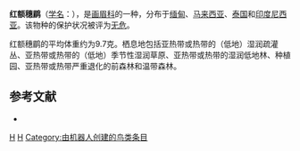 {{Speciesbox
| taxon = Stachyridopsis rufifrons
| status = LC | status_system = IUCN3.1
| binomial_authority = {{link-en|艾伦·奥克塔文·休姆|Allan Octavian Hume|Hume}}, 1873
}}

'''红额穗鹛'''（[[学名|学名]]：{{lang|la|''Stachyridopsis rufifrons''}}），是[[画眉科|画眉科]]的一种，分布于[[缅甸|缅甸]]、[[马来西亚|马来西亚]]、[[泰国|泰国]]和[[印度尼西亚|印度尼西亚]]。该物种的保护状况被评为[[无危|无危]]。

红额穗鹛的平均体重约为9.7克。栖息地包括亚热带或热带的（低地）湿润疏灌丛、亚热带或热带的（低地）季节性湿润草原、亚热带或热带的湿润低地林、种植园、亚热带或热带严重退化的前森林和温带森林。

== 参考文献 ==
*{{cite web|url=http://www.birdlife.org/datazone/speciesfactsheet.php?id=7908&m=0|title=Stachyris rufifrons|publisher=[[国际鸟盟|BirdLife.org]]|accessdate=2011-06-27|archive-date=2016-03-04|archive-url=https://web.archive.org/web/20160304125629/http://www.birdlife.org/datazone/speciesfactsheet.php?id=7908&m=0|dead-url=no}}

{{taxonbar}}
[[Category:_1873年描述的鸟类|H]]
[[Category:画眉科|H]]
[[Category:由机器人创建的鸟类条目|Category:由机器人创建的鸟类条目]]